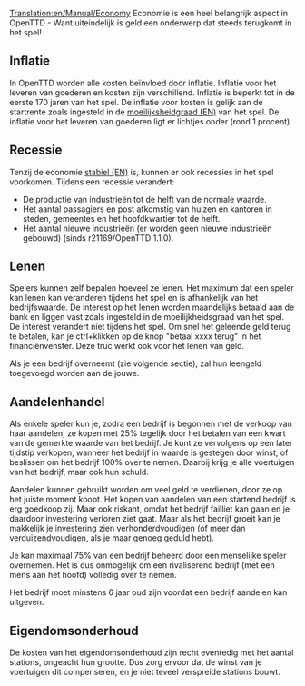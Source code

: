 [[Translation:en/Manual/Economy]]
{{nl/Vertaling|en/Manual/Economy|96}}
{{nl/Manual/Inhoudsopgave}}
Economie is een  heel belangrijk aspect in OpenTTD - Want uiteindelijk is geld een onderwerp dat steeds terugkomt in het spel!

==Inflatie==
In OpenTTD worden alle kosten beïnvloed door inflatie. Inflatie voor het leveren van goederen en kosten zijn verschillend. Inflatie is beperkt tot in de eerste 170 jaren van het spel. De inflatie voor kosten is gelijk aan de startrente zoals ingesteld in de [[en/Archive/Manual/Settings/Difficulty|moeilijksheidgraad (EN)]] van het spel. De inflatie voor het leveren van goederen ligt er lichtjes onder (rond 1 procent).

==Recessie==
Tenzij de economie [[en/Archive/Manual/Settings/Difficulty|stabiel (EN)]] is, kunnen er ook recessies in het spel voorkomen. Tijdens een recessie verandert:
* De productie van industrieën tot de helft van de normale waarde.
* Het aantal passagiers en post afkomstig van huizen en kantoren in steden, gemeentes en het hoofdkwartier tot de helft.
* Het aantal nieuwe industrieën (er worden geen nieuwe industrieën gebouwd) (sinds r21169/OpenTTD 1.1.0).

==Lenen==
Spelers kunnen zelf bepalen hoeveel ze lenen. Het maximum dat een speler kan lenen kan veranderen tijdens het spel en is afhankelijk van het bedrijfswaarde. De interest op het lenen worden maandelijks betaald aan de bank en liggen vast zoals ingesteld in de moeilijkheidsgraad van het spel. De interest verandert niet tijdens het spel.
Om snel het geleende geld terug te betalen, kan je ctrl+klikken op de knop "betaal xxxx terug" in het financiënvenster. Deze truc werkt ook voor het lenen van geld.

Als je een bedrijf overneemt (zie volgende sectie), zal hun leengeld toegevoegd worden aan de jouwe.

==Aandelenhandel==
Als enkele speler kun je, zodra een bedrijf is begonnen met de verkoop van haar aandelen, ze kopen met 25% tegelijk door het betalen van een kwart van de gemerkte waarde van het bedrijf. Je kunt ze vervolgens op een later tijdstip verkopen, wanneer het bedrijf in waarde is gestegen door winst, of beslissen om het bedrijf 100% over te nemen. Daarbij krijg je alle voertuigen van het bedrijf, maar ook hun schuld.

Aandelen kunnen gebruikt worden om veel geld te verdienen, door ze op het juiste moment koopt. Het kopen van aandelen van een startend bedrijf is erg goedkoop zij. Maar ook riskant, omdat het bedrijf failliet kan gaan en je daardoor investering verloren ziet gaat. Maar als het bedrijf groeit kan je makkelijk je investering  zien verhonderdvoudigen (of meer dan verduizendvoudigen, als je maar genoeg geduld hebt).

Je kan maximaal 75% van een bedrijf beheerd door een menselijke speler overnemen. Het is dus onmogelijk om een rivaliserend bedrijf (met een mens aan het hoofd) volledig over te nemen.

Het bedrijf moet minstens 6 jaar oud zijn voordat een bedrijf aandelen kan uitgeven.

==Eigendomsonderhoud==
De kosten van het eigendomsonderhoud zijn recht evenredig met het aantal stations, ongeacht hun grootte. Dus zorg ervoor dat de winst van je voertuigen dit compenseren, en je niet teveel verspreide stations bouwt.
